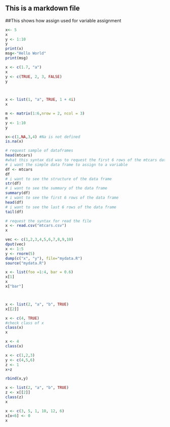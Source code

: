 ## This is a markdown file

##This shows how assign used for variable assignment
```r
x<- 5
x
y <- 1:10
y
print(x)
msg<-"Hello World"
print(msg)

```
```r
x <- c(1.7, "a")
x
y <- c(TRUE, 2, 3, FALSE)
y

  

```


```r
x <- list(1, "a", TRUE, 1 + 4i)
x
```
```r
m <- matrix(1:6,nrow = 2, ncol = 3)
m
y <- 1:10
y
```

```r
x<-c(1,NA,3,4) #Na is not defined
is.na(x)
```

```r
# request sample of dataframes
head(mtcars)
#what this syntax did was to request the first 6 rows of the mtcars dataset
# i want the simple data frame to assign to a variable
df <- mtcars
df
# i want to see the structure of the data frame
str(df)
# i want to see the summary of the data frame
summary(df)
# i want to see the first 6 rows of the data frame
head(df)
# i want to see the last 6 rows of the data frame
tail(df)
```

```r
# request the syntax for read the file
x <- read.csv("mtcars.csv")
x

```

```r
vec <- c(1,2,3,4,5,6,7,8,9,10)
dput(vec)
x <- 1:5
y <- rnorm(5)
dump(c("x", "y"), file="mydata.R")
source("mydata.R")
```

```r
x <- list(foo =1:4, bar = 0.6)
x[1]
x
x["bar"]




`````
```r
x <- list(2, "a", "b", TRUE)
x[[2]]
``````

```r
x <- c(4, TRUE)
#check class of x
class(x)
x
``````
```r
x <- 4
class(x)
````
```r
x <- c(1,2,3)
y <- c(4,5,6)
z <- 1
x+z

rbind(x,y)
````

```r
x <- list(2, "a", "b", TRUE)
z <- x[[2]]
class(z)
x
````
```r
x <- c(3, 5, 1, 10, 12, 6)
x[x<6] <- 0
x



`````
